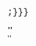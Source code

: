 <span style="font-size: large; font-family: Courier New, Courier, monospace">{{{2|&#x{{{1}}};}}}</span><br/><small>{{{1}}}</small><br/>'''''{{{3}}}'''''<br/>'''''{{{4}}}'''''<noinclude>
{{documentation}}
<!-- Add categories and interwikis to the /doc subpage, not here! -->
</noinclude>